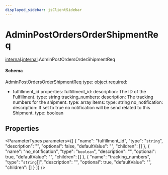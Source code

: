 ```yaml
---
displayed_sidebar: jsClientSidebar
---
```



# AdminPostOrdersOrderShipmentReq

[internal](../../admin_discounts/modules/admin_discounts.internal.mdx).[internal](../modules/admin_discounts.internal.internal.mdx).AdminPostOrdersOrderShipmentReq

#### Schema

AdminPostOrdersOrderShipmentReq
type: object
required:
  - fulfillment_id
properties:
  fulfillment_id:
    description: The ID of the Fulfillment.
    type: string
  tracking_numbers:
    description: The tracking numbers for the shipment.
    type: array
    items:
      type: string
  no_notification:
    description: If set to true no notification will be send related to this Shipment.
    type: boolean

## Properties

<ParameterTypes parameters={[
  {
    "name": "fulfillment_id",
    "type": "`string`",
    "description": "",
    "optional": false,
    "defaultValue": "",
    "children": []
  },
  {
    "name": "no_notification",
    "type": "`boolean`",
    "description": "",
    "optional": true,
    "defaultValue": "",
    "children": []
  },
  {
    "name": "tracking_numbers",
    "type": "`string`[]",
    "description": "",
    "optional": true,
    "defaultValue": "",
    "children": []
  }
]} />
